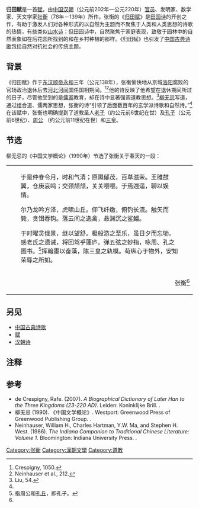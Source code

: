 '''归田赋'''是一首[[赋|赋]]，由[[中国|中国]][[汉朝|汉朝]]（公元前202年—公元220年）[[官员|官员]]、发明家、数学家、天文学家[[张衡|张衡]]（78年－139年）所作。张衡的《[[s:归田赋|归田赋]]》是[[田园诗|田园诗]]的开创之作，有助于激发人们对各种形式的以自然为主题而不聚焦于人类和人类思想的诗歌的热情，有些类似[[山水诗|山水诗]]；但田园诗中，自然聚焦于家庭表现，致敬于园林中的自然表象如在后花园所找到的和在乡村种植的那样。《归田赋》也引发了[[中国古典诗歌|中国古典诗歌]]包括自然对抗社会的传统主题。

== 背景 ==
《归田赋》作于[[东汉|东汉]][[汉顺帝|顺帝]][[永和_(东汉)|永和]]三年（公元138年），张衡愉快地从京城[[洛阳|洛阳]]腐败的官场政治退休后去[[河北|河北]][[河间国|河间国]]任国相期间。<ref>Crespigny, 1050.</ref><ref>Neinhauser et al., 212.</ref>他的诗反映了他希望在退休期间所过的日子，尽管他受到的是[[儒家|儒家]]教育，却在诗中显著强调道教思想。<ref name="liu 54">Liu, 54.</ref>[[柳无忌|柳无忌]]写道，通过组合道、儒两家思想，张衡的诗“引领了后面数百年的玄学派诗歌和自然诗。”<ref name="liu 54"/>在该赋中，张衡也明确提到了道教圣人[[老子|老子]]（约公元前6世纪在世）及[[孔子|孔子]]（公元前6世纪）、[[周公旦|周公]] （约公元前11世纪在世）和[[三皇五帝|三皇]]。

== 节选 ==
柳无忌的《中国文学概论》（1990年）节选了张衡关于春天的一段：

{| cellpadding="5" style="font-size:90%; border-collapse:collapse; background-color:transparent; border-style:none; margin: 10px 10px;"
| width="15" valign=top |
| align="left" |
于是仲春令月，时和气清；原隰郁茂，百草滋荣。王雎鼓翼，仓庚哀鸣；交颈颉颃，关关嘤嘤。于焉逍遥，聊以娱情。

尔乃龙吟方泽，虎啸山丘。仰飞纤缴，俯钓长流。触矢而毙，贪饵吞钩。落云间之逸禽，悬渊沉之鲨鰡。

于时曜灵俄景，继以望舒。极般游之至乐，虽日夕而忘劬。感老氏之遗诫，将回驾乎蓬庐。弹五弦之妙指，咏周、孔之图书。<ref>指周公和[[孔丘|孔丘]]，即孔子。</ref>挥翰墨以奋藻，陈三皇之轨模。苟纵心于物外，安知荣辱之所如。
| width="15" valign=bottom |
|-
| colspan="3" |<div style="text-align: right;">张衡<ref name="liu 54"/></div>
|}

== 另见 ==
{{wikisource}}
*[[中国古典诗歌|中国古典诗歌]]
*[[赋|赋]]
*[[汉朝诗|汉朝诗]]

== 注释 ==
{{reflist}}

== 参考 ==
*de Crespigny, Rafe. (2007). ''A Biographical Dictionary of Later Han to the Three Kingdoms (23-220 AD)''. Leiden: Koninklijke Brill. {{ISBN|90-04-15605-4}}.
*柳无忌 (1990). 《中国文学概论》. Westport: Greenwood Press of Greenwood Publishing Group. {{ISBN|0-313-26703-0}}.
*Neinhauser, William H., Charles Hartman, Y.W. Ma, and Stephen H. West. (1986). ''The Indiana Companion to Traditional Chinese Literature: Volume 1''. Bloomington: Indiana University Press. {{ISBN|0-253-32983-3}}.

[[Category:张衡|Category:张衡]]
[[Category:漢朝文學|Category:漢朝文學]]
[[Category:道教|Category:道教]]